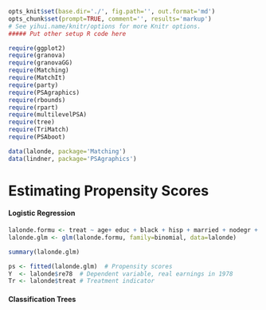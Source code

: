 ```r
opts_knit$set(base.dir='./', fig.path='', out.format='md')
opts_chunk$set(prompt=TRUE, comment='', results='markup')
# See yihui.name/knitr/options for more Knitr options.
##### Put other setup R code here

require(ggplot2)
require(granova)
require(granovaGG)
require(Matching)
require(MatchIt)
require(party)
require(PSAgraphics)
require(rbounds)
require(rpart)
require(multilevelPSA)
require(tree)
require(TriMatch)
require(PSAboot)

data(lalonde, package='Matching')
data(lindner, package='PSAgraphics')

```

Estimating Propensity Scores
========================================================

#### Logistic Regression

```r
lalonde.formu <- treat ~ age+ educ + black + hisp + married + nodegr + re74 + re75
lalonde.glm <- glm(lalonde.formu, family=binomial, data=lalonde)

summary(lalonde.glm)
```


```r
ps <- fitted(lalonde.glm)  # Propensity scores
Y  <- lalonde$re78  # Dependent variable, real earnings in 1978
Tr <- lalonde$treat # Treatment indicator
```

#### Classification Trees


